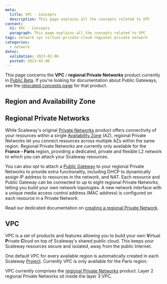 ```yaml
---
meta:
  title: VPC - Concepts
  description: This page explains all the concepts related to VPC
content:
  h1: VPC - Concepts
  paragraph: This page explains all the concepts related to VPC
tags: network vpc virtual-private-cloud regional private network
categories:
  - network
dates:
  validation: 2023-02-06
  posted: 2023-02-06
---
```


<Message type="note">

  This page concerns the **VPC** / **regional Private Networks** product currently in [Public Beta](https://www.scaleway.com/en/betas/#regional-private-network). If you're looking for documentation about Public Gateways, see the [relocated concepts page](/network/public-gateways/concepts/) for that product.

</Message>

<Concept opened>

## Region and Availability Zone

<Macro id="region-and-az" />

</Concept>

<Concept opened>

## Regional Private Networks

While Scaleway's original [Private Networks](/network/public-gateways/how-to/use-private-networks/) product offers connectivity of your resources within a single [Availability Zone](#regions-and-availability-zones) (AZ), regional Private Networks let you connect resources across multiple AZs within the same region. Regional Private Networks are currently only available for the **France - Paris** region, providing a dedicated, private and flexible L2 network to which you can attach your Scaleway resources.

You can also opt to attach a [Public Gateway](/network/public-gateways/concepts/#public-gateway) to your regional Private Networks to provide extra functionality, including DHCP to dynamically assign IP address to resources in the network, and NAT. Each resource and Public Gateway can be connected to up to eight regional Private Networks, letting you build your own network topologies. A new network interface with a unique media access control address (MAC address) is configured on each resource in a Private Network.

Read our dedicated documentation on [creating a regional Private Network](/network/vpc/how-to/create-private-network/).

</Concept>

<Concept opened>

## VPC

VPC is a set of products and features allowing you to build your own **V**irtual **P**rivate **C**loud on top of Scaleway's shared public cloud. This keeps your Scaleway resources secure and isolated, away from the public Internet.

One default VPC for every available region is automatically created in each Scaleway [Project](/console/my-project/concepts/#project). Currently VPC is only available for the Paris region.

VPC currently comprises the [regional Private Networks](#regional-private-networks) product. Layer 2 regional Private Networks sit inside the layer 3 VPC.

</Concept>
